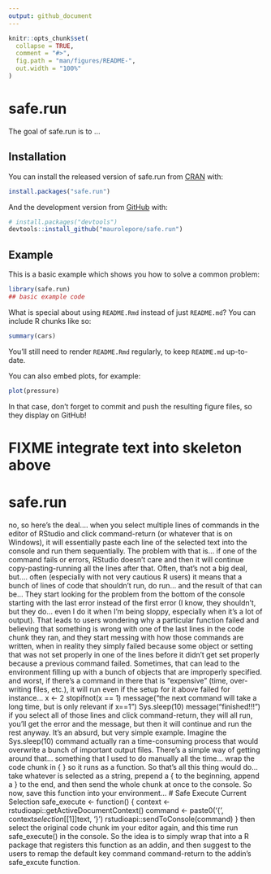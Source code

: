 ```yaml
---
output: github_document
---
```


<!-- README.md is generated from README.Rmd. Please edit that file -->

```r
knitr::opts_chunk$set(
  collapse = TRUE,
  comment = "#>",
  fig.path = "man/figures/README-",
  out.width = "100%"
)
```

# safe.run

<!-- badges: start -->
<!-- badges: end -->

The goal of safe.run is to ...

## Installation

You can install the released version of safe.run from [CRAN](https://CRAN.R-project.org) with:

``` r
install.packages("safe.run")
```

And the development version from [GitHub](https://github.com/) with:

``` r
# install.packages("devtools")
devtools::install_github("maurolepore/safe.run")
```
## Example

This is a basic example which shows you how to solve a common problem:

```r
library(safe.run)
## basic example code
```

What is special about using `README.Rmd` instead of just `README.md`? You can include R chunks like so:

```r
summary(cars)
```

You'll still need to render `README.Rmd` regularly, to keep `README.md` up-to-date.

You can also embed plots, for example:

```r
plot(pressure)
```

In that case, don't forget to commit and push the resulting figure files, so they display on GitHub!




# FIXME integrate text into skeleton above

# safe.run

no, so here’s the deal…. when you select multiple lines of commands in the editor of RStudio and click command-return (or whatever that is on Windows), it will essentially paste each line of the selected text into the console and run them sequentially. The problem with that is… if one of the command fails or errors, RStudio doesn’t care and then it will continue copy-pasting-running all the lines after that. Often, that’s not a big deal, but…. often (especially with not very cautious R users) it means that a bunch of lines of code that shouldn’t run, do run… and the result of that can be…
They start looking for the problem from the bottom of the console starting with the last error instead of the first error (I know, they shouldn’t, but they do… even I do it when I’m being sloppy, especially when it’s a lot of output). That leads to users wondering why a particular function failed and believing that something is wrong with one of the last lines in the code chunk they ran, and they start messing with how those commands are written, when in reality they simply failed because some object or setting that was not set properly in one of the lines before it didn’t get set properly because a previous command failed.
Sometimes, that can lead to the environment filling up with a bunch of objects that are improperly specified.
and worst, if there’s a command in there that is “expensive” (time, over-writing files, etc.), it will run even if the setup for it above failed
for instance…
x <- 2
stopifnot(x == 1)
message("the next command will take a long time, but is only relevant if x==1")
Sys.sleep(10)
message("finished!!!")
if you select all of those lines and click command-return, they will all run, you’ll get the error and the message, but then it will continue and run the rest anyway. It’s an absurd, but very simple example. Imagine the Sys.sleep(10) command actually ran a time-consuming process that would overwrite a bunch of important output files.
There’s a simple way of getting around that… something that I used to do manually all the time… wrap the code chunk in { } so it runs as a function. So that’s all this thing would do… take whatever is selected as a string, prepend a { to the beginning, append a } to the end, and then send the whole chunk at once to the console.
So now, save this function into your environment…
# Safe Execute Current Selection
safe_execute <-
  function() {
    context <- rstudioapi::getActiveDocumentContext()
    command <- paste0('{\n', context$selection[[1]]$text, '\n}')
    rstudioapi::sendToConsole(command)
  }
then select the original code chunk im your editor again, and this time run safe_execute() in the console.
So the idea is to simply wrap that into a R package that registers this function as an addin, and then suggest to the users to remap the default key command command-return to the addin’s safe_excute function.

